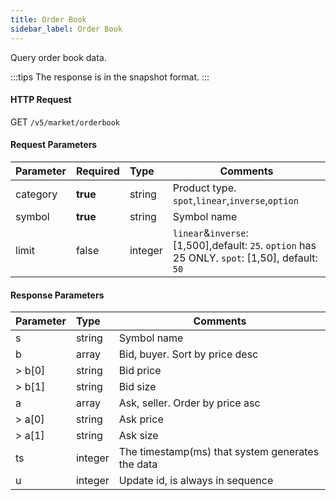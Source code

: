```yaml
---
title: Order Book
sidebar_label: Order Book
---
```


Query order book data.

:::tips
The response is in the snapshot format.
:::

#### HTTP Request
GET `/v5/market/orderbook`

#### Request Parameters
| Parameter | Required | Type | Comments|
|:----- |:-------|:-----|------ |
|category |**true** |string |Product type. `spot`,`linear`,`inverse`,`option` |
|symbol |**true** |string |Symbol name|
|limit |false |integer |`linear`&`inverse`: [1,500],default: `25`. `option` has 25 ONLY. `spot`: [1,50], default: `50`|

#### Response Parameters
| Parameter | Type | Comments|
|:----- |:-----|----- |
|s |string |Symbol name |
|b |array |Bid, buyer. Sort by price desc |
|> b[0] |string |Bid price |
|> b[1] |string |Bid size |
|a |array |Ask, seller. Order by price asc |
|> a[0] |string |Ask price |
|> a[1] |string |Ask size |
|ts |integer |The timestamp(ms) that system generates the data |
|u |integer |Update id, is always in sequence |